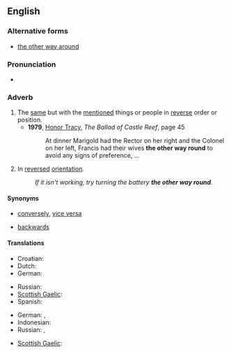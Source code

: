 {{was wotd|2008|July|8}}
==English==

===Alternative forms===
* [[the other way around]]

===Pronunciation===
* {{audio|en-us-the other way round.ogg|Audio (US)}}

===Adverb===
{{en-adv|head=the [[other]] [[way]] [[round]]|-}}

# The [[same]] but with the [[mention]]ed things or people in [[reverse]] order or position.
#* '''1979''', [[w:Honor Tracy|Honor Tracy]], ''The Ballad of Castle Reef'', page 45
#*: At dinner Marigold had the Rector on her right and the Colonel on her left, Francis had their wives '''the other way round''' to avoid any signs of preference, …
# In [[reversed]] [[orientation]].
#: ''If it isn't working, try turning the battery '''the other way round'''.''

====Synonyms====
* {{sense|same, but with mentioned things in reverse order}}  [[conversely]], [[vice versa]]
* {{sense|in reversed orientation}} [[backwards]]

====Translations====
{{trans-top|same but with mentioned things reversed}}
* Croatian: {{t-|hr|obrnuto}}
* Dutch: {{t+|nl|omgekeerd}}
* German: {{t+|de|umgekehrt}}
{{trans-mid}}
* Russian: {{t+|ru|наоборот|tr=naoborót}}
* [[Scottish Gaelic]]: {{t-|gd|air an rathad eile}}
* Spanish: {{t-|es|al revés}}
{{trans-bottom}}

{{trans-top|in reversed orientation}}
* German: {{t-|de|andersherum}}, {{t-|de|andersrum}}
* Indonesian: {{t+|id|terbalik}}
* Russian: {{t+|ru|назад|tr=nazád}}, {{t+|ru|задом наперёд}}
{{trans-mid}}
* [[Scottish Gaelic]]: {{t-|gd|air an rathad eile}}
{{trans-bottom}}